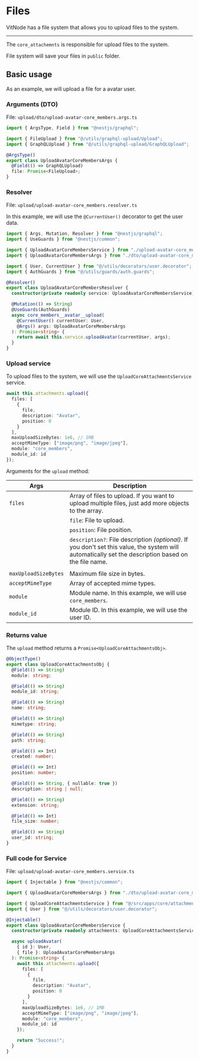 
# Files

VitNode has a file system that allows you to upload files to the system.

---

The `core_attachemnts` is responsible for upload files to the system.

File system will save your files in `public` folder.

## Basic usage

As an example, we will upload a file for a avatar user.

### Arguments (DTO)

File: `upload/dto/upload-avatar-core_members.args.ts`

```ts
import { ArgsType, Field } from "@nestjs/graphql";

import { FileUpload } from "@/utils/graphql-upload/Upload";
import { GraphQLUpload } from "@/utils/graphql-upload/GraphQLUpload";

@ArgsType()
export class UploadAvatarCoreMembersArgs {
  @Field(() => GraphQLUpload)
  file: Promise<FileUpload>;
}
```


<Steps>

### Resolver

File: `upload/upload-avatar-core_members.resolver.ts`

In this example, we will use the `@CurrentUser()` decorator to get the user data.

```ts
import { Args, Mutation, Resolver } from "@nestjs/graphql";
import { UseGuards } from "@nestjs/common";

import { UploadAvatarCoreMembersService } from "./upload-avatar-core_members.service";
import { UploadAvatarCoreMembersArgs } from "./dto/upload-avatar-core_members.args";

import { User, CurrentUser } from "@/utils/decorators/user.decorator";
import { AuthGuards } from "@/utils/guards/auth.guards";

@Resolver()
export class UploadAvatarCoreMembersResolver {
  constructor(private readonly service: UploadAvatarCoreMembersService) {}

  @Mutation(() => String)
  @UseGuards(AuthGuards)
  async core_members__avatar__upload(
    @CurrentUser() currentUser: User,
    @Args() args: UploadAvatarCoreMembersArgs
  ): Promise<string> {
    return await this.service.uploadAvatar(currentUser, args);
  }
}
```

### Upload service

To upload files to the system, we will use the `UploadCoreAttachmentsService` service.

```ts
await this.attachments.upload({
  files: [
    {
      file,
      description: "Avatar",
      position: 0
    }
  ],
  maxUploadSizeBytes: 1e6, // 1MB
  acceptMimeType: ["image/png", "image/jpeg"],
  module: "core_members",
  module_id: id
});
```

Arguments for the `upload` method:

| Args                 | Description                                                                                                                                           |
| -------------------- | ----------------------------------------------------------------------------------------------------------------------------------------------------- |
| `files`              | Array of files to upload. If you want to upload multiple files, just add more objects to the array.                                                   |
|                      | `file`: File to upload.                                                                                                                               |
|                      | `position`: File position.                                                                                                                            |
|                      | `description?`: File description _(optional)_. If you don't set this value, the system will automatically set the description based on the file name. |
|                      |                                                                                                                                                       |
| `maxUploadSizeBytes` | Maximum file size in bytes.                                                                                                                           |
| `acceptMimeType`     | Array of accepted mime types.                                                                                                                         |
| `module`             | Module name. In this example, we will use `core_members`.                                                                                             |
| `module_id`          | Module ID. In this example, we will use the user ID.                                                                                                  |

### Returns value

The `upload` method returns a `Promise<UploadCoreAttachmentsObj>`.

```ts
@ObjectType()
export class UploadCoreAttachmentsObj {
  @Field(() => String)
  module: string;

  @Field(() => String)
  module_id: string;

  @Field(() => String)
  name: string;

  @Field(() => String)
  mimetype: string;

  @Field(() => String)
  path: string;

  @Field(() => Int)
  created: number;

  @Field(() => Int)
  position: number;

  @Field(() => String, { nullable: true })
  description: string | null;

  @Field(() => String)
  extension: string;

  @Field(() => Int)
  file_size: number;

  @Field(() => String)
  user_id: string;
}
```

### Full code for Service

File: `upload/upload-avatar-core_members.service.ts`

```ts
import { Injectable } from "@nestjs/common";

import { UploadAvatarCoreMembersArgs } from "./dto/upload-avatar-core_members.args";

import { UploadCoreAttachmentsService } from "@/src/apps/core/attachments/upload/upload-core_attachments.service";
import { User } from "@/utils/decorators/user.decorator";

@Injectable()
export class UploadAvatarCoreMembersService {
  constructor(private readonly attachments: UploadCoreAttachmentsService) {}

  async uploadAvatar(
    { id }: User,
    { file }: UploadAvatarCoreMembersArgs
  ): Promise<string> {
    await this.attachments.upload({
      files: [
        {
          file,
          description: "Avatar",
          position: 0
        }
      ],
      maxUploadSizeBytes: 1e6, // 1MB
      acceptMimeType: ["image/png", "image/jpeg"],
      module: "core_members",
      module_id: id
    });

    return "Success!";
  }
}
```

</Steps>
